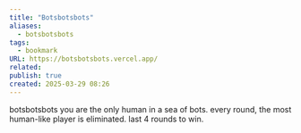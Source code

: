 ```yaml
---
title: "Botsbotsbots"
aliases:
  - botsbotsbots
tags:
  - bookmark
URL: https://botsbotsbots.vercel.app/
related: 
publish: true
created: 2025-03-29 08:26
---
```




botsbotsbots  you are the only human in a sea of bots. every round, the most human-like player is eliminated. last 4 rounds to win. 